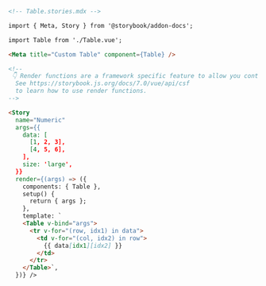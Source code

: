 ```md
<!-- Table.stories.mdx -->

import { Meta, Story } from '@storybook/addon-docs';

import Table from './Table.vue';

<Meta title="Custom Table" component={Table} />

<!--
 👇 Render functions are a framework specific feature to allow you control on how the component renders.
  See https://storybook.js.org/docs/7.0/vue/api/csf
  to learn how to use render functions.
-->

<Story
  name="Numeric"
  args={{
    data: [
      [1, 2, 3],
      [4, 5, 6],
    ],
    size: 'large',
  }}
  render={(args) => ({
    components: { Table },
    setup() {
      return { args };
    },
    template: `
    <Table v-bind="args">
      <tr v-for="(row, idx1) in data">
        <td v-for="(col, idx2) in row">
          {{ data[idx1][idx2] }}
        </td>
      </tr>
    </Table>`,
  })} />
```